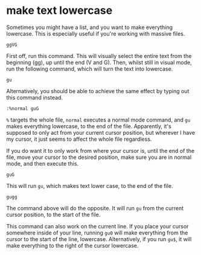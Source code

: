 # make text lowercase

Sometimes you might have a list, and you want to make everything lowercase. This is especially useful if you're working with massive files.

```vim
ggVG
```

First off, run this command. This will visually select the entire text from the beginning (gg), up until the end (V and G). Then, whilst still in visual mode, run the following command, which will turn the text into lowercase.

```vim
gu
```

Alternatively, you should be able to achieve the same effect by typing out this command instead.

```vim
:%normal guG
```

`%` targets the whole file, `normal` executes a normal mode command, and `gu` makes everything lowercase, to the end of the file. Apparently, it's supposed to only act from your current cursor position, but wherever I have my cursor, it just seems to affect the whole file regardless.

If you do want it to only work from where your cursor is, until the end of the file, move your cursor to the desired position, make sure you are in normal mode, and then execute this.

```vim
guG
```

This will run `gu`, which makes text lower case, to the end of the file.

```vim
gugg
```

The command above will do the opposite. It will run `gu` from the current cursor position, to the start of the file.

This command can also work on the current line. If you place your cursor somewhere inside of your line, running `gu0` will make everything from the cursor to the start of the line, lowercase. Alternatively, if you run `gu$`, it will make everything to the right of the cursor lowercase.
